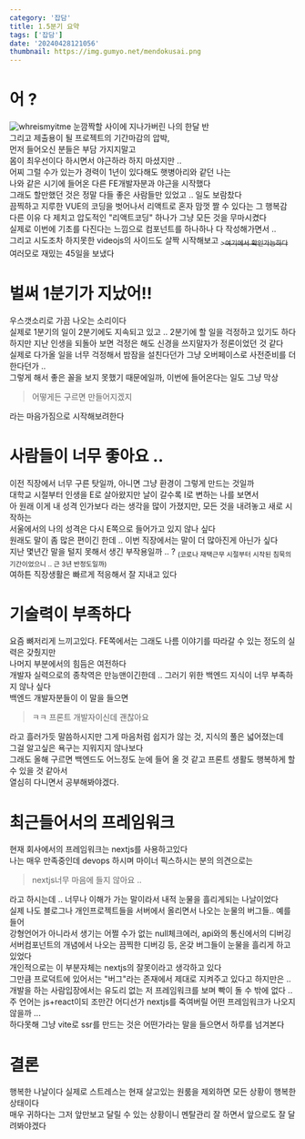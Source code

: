 ```yaml
---
category: '잡담'
title: 1.5분기 요약
tags: ['잡담']
date: '20240428121056'
thumbnail: https://img.gumyo.net/mendokusai.png
---
```

# 어 ? 
![whreismyitme](https://img.gumyo.net/mytime.jpg)
눈깜짝할 사이에 지나가버린 나의 한달 반  
그리고 제출용이 될 프로젝트의 기간마감의 압박,  
먼저 들어오신 분들은 부담 가지지말고  
몸이 최우선이다 하시면서 야근하라 하지 마셨지만 ..  
어찌 그럴 수가 있는가 경력이 1년이 있다해도 햇병아리와 같던 나는  
나와 같은 시기에 들어온 다른 FE개발자분과 야근을 시작했다  
그래도 할만했던 것은 정말 다들 좋은 사람들만 있었고 .. 일도 보람찼다  
끔찍하고 지루한 VUE의 코딩을 벗어나서 리액트로 혼자 맘껏 짤 수 있다는 그 행복감  
다른 이유 다 제치고 압도적인 "리액트코딩" 하나가 그냥 모든 것을 무마시켰다  
실제로 이번에 기초를 다진다는 느낌으로 컴포넌트를 하나하나 다 작성해가면서 ..  
그리고 시도조차 하지못한 videojs의 사이드도 살짝 시작해보고 <a class="no-underline" href="https://github.com/B-HS/Bideo"><sub>>여기에서 확인가능하다</sub></a>  
여러모로 재밌는 45일을 보냈다 

# 벌써 1분기가 지났어!!
우스갯소리로 가끔 나오는 소리이다  
실제로 1분기의 일이 2분기에도 지속되고 있고 .. 2분기에 할 일을 걱정하고 있기도 하다  
하지만 지난 인생을 되돌아 보면 걱정은 해도  신경을 쓰지말자가 정론이었던 것 같다  
실제로 다가올 일을 너무 걱정해서 밤잠을 설친다던가 그냥 오버페이스로 사전준비를 더 한다던가 ..  
그렇게 해서 좋은 꼴을 보지 못했기 때문에일까, 이번에 들어온다는 일도 그냥 막상  
> 어떻게든 구르면 만들어지겠지  

라는 마음가짐으로 시작해보려한다 

# 사람들이 너무 좋아요 ..  
이전 직장에서 너무 구른 탓일까, 아니면 그냥 환경이 그렇게 만드는 것일까  
대학교 시절부터 인생을 E로 살아왔지만 날이 갈수록 I로 변하는 나를 보면서  
아 원래 이게 내 성격 인가보다 라는 생각을 많이 가졌지만, 모든 것을 내려놓고 새로 시작하는  
서울에서의 나의 성격은 다시 E쪽으로 들어가고 있지 않나 싶다  
원래도 말이 좀 많은 편이긴 한데 .. 이번 직장에서는 말이 더 많아진게 아닌가 싶다  
지난 몇년간 말을 털지 못해서 생긴 부작용일까 .. ? 
<sub>(코로나 재택근무 시절부터 시작된 침묵의 기간이었으니 .. 근 3년 반정도일까)</sub>  
여하튼 직장생활은 빠르게 적응해서 잘 지내고 있다  

# 기술력이 부족하다
요즘 뼈저리게 느끼고있다. FE쪽에서는 그래도 나름 이야기를 따라갈 수 있는 정도의 실력은 갖췄지만  
나머지 부분에서의 힘듬은 여전하다  
개발자 실력으로의 종착역은 만능맨이긴한데 .. 그러기 위한 백엔드 지식이 너무 부족하지 않나 싶다  
백엔드 개발자분들이 이 말을 들으면  
> ㅋㅋ 프론트 개발자이신데 괜찮아요  

라고 흘러가듯 말씀하시지만 그게 마음처럼 쉽지가 않는 것, 지식의 풀은 넓어졌는데  
그걸 알고싶은 욕구는 지워지지 않나보다   
그래도 올해 구르면 백엔드도 어느정도 눈에 들어 올 것 같고 프론트 생활도 행복하게 할 수 있을 것 같아서  
열심히 다니면서 공부해봐야겠다. 

# 최근들어서의 프레임워크  
현재 회사에서의 프레임워크는 nextjs를 사용하고있다  
나는 매우 만족중인데 devops 하시며 마이너 픽스하시는 분의 의견으로는 
>nextjs너무 마음에 들지 않아요 ..  

라고 하시는데 .. 
너무나 이해가 가는 말이라서 내적 눈물을 흘리게되는 나날이었다  
실제 나도 블로그나 개인프로젝트들을 서버에서 올리면서 나오는 눈물의 버그들.. 예를들어  
강형언어가 아니라서 생기는 어쩔 수가 없는 null체크에러, api와의 통신에서의 디버깅  
서버컴포넌트의 개념에서 나오는 끔찍한 디버깅 등, 온갖 버그들이 눈물을 흘리게 하고 있었다  
개인적으로는 이 부분자체는 nextjs의 잘못이라고 생각하고 있다  
그만큼 프로덕트에 있어서는 "버그"라는 존재에서 제대로 지켜주고 있다고 하지만은 ..  
개발을 하는 사람입장에서는 유도리 없는 저 프레임워크를 보며 빡이 돌 수 밖에 없다 ..  
주 언어는 js+react이되 조만간 어디선가 nextjs를 죽여버릴 어떤 프레임워크가 나오지않을까 ...  
하다못해 그냥 vite로 ssr를 만드는 것은 어떤가라는 말을 들으면서 하루를 넘겨본다  

# 결론
행복한 나날이다 실제로 스트레스는 현재 살고있는 원룸을 제외하면 모든 상황이 행복한 상태이다  
매우 귀하다는 그저 앞만보고 달릴 수 있는 상황이니 멘탈관리 잘 하면서 앞으로도 잘 달려봐야겠다 
